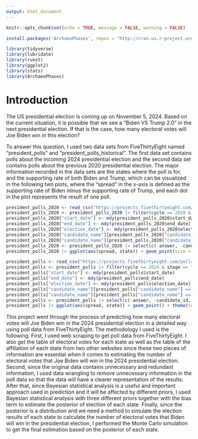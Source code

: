 ```yaml
---
output: html_document
---
```


```r
knitr::opts_chunk$set(echo = TRUE, message = FALSE, warning = FALSE)
```

```r
install.packages('ArchaeoPhases', repos = "http://cran.us.r-project.org")
```

```r
library(tidyverse)
library(lubridate)
library(rvest)
library(ggplot2)
library(stats)
library(ArchaeoPhases)
```

# Introduction

The US presidential election is coming up on November 5, 2024. Based on the current situation, it is possible that we see a "Biden VS Trump 2.0" in the next presidential election. If that is the case, how many electoral votes will Joe Biden win in this election?

To answer this question, I used two data sets from FiveThirtyEight named "president_polls" and "president_polls_historical". The first data set contains polls about the incoming 2024 presidential election and the second data set contains polls about the previous 2020 presidential election. The major information recorded in the data sets are the states where the poll is for, and the supporting rate of both Biden and Trump, which can be visualized in the following two plots, where the "spread" in the x-axis is defined as the supporting rate of Biden minus the supporting rate of Trump, and each dot in the plot represents the result of one poll.

```r
president_polls_2020 <- read_csv("https://projects.fivethirtyeight.com/polls/data/president_polls_historical.csv")
president_polls_2020 <- president_polls_2020 |> filter(cycle == 2020 & stage == "general" & !is.na(state) & candidate_name %in% c("Joe Biden", "Donald Trump") & fte_grade <= "C" | fte_grade == "C+")
president_polls_2020["start_date"] <- mdy(president_polls_2020$start_date)
president_polls_2020["end_date"] <- mdy(president_polls_2020$end_date)
president_polls_2020["election_date"] <- mdy(president_polls_2020$election_date)
president_polls_2020["candidate_name"][president_polls_2020["candidate_name"] == "Joe Biden"] = "Biden"
president_polls_2020["candidate_name"][president_polls_2020["candidate_name"] == "Donald Trump"] = "Trump"
president_polls_2020 <- president_polls_2020 |> select(c(-answer, -candidate_id, -party)) |> pivot_wider(names_from = "candidate_name", values_from = "pct") |> mutate(spread = (Biden - Trump) / 100) |> filter(!is.na(spread)) |> filter(!state %in% c("Nebraska CD-1", "Nebraska CD-2", "Maine CD-1", "Maine CD-2"))
president_polls_2020 |> ggplot(aes(spread, state)) + geom_point(size = 1) + theme(text = element_text(size = 7), plot.title = element_text(hjust = 0.5)) + geom_vline(xintercept = 0, color = "red", size = 1, alpha = 0.5) + ggtitle("2020 Presidential Election Polls")
```
```r
president_polls <- read_csv("https://projects.fivethirtyeight.com/polls/data/president_polls.csv")
president_polls <- president_polls |> filter(cycle == 2024 & stage == "general" & !is.na(state) & candidate_name %in% c("Joe Biden", "Donald Trump") & fte_grade <= "C" | fte_grade == "C+")
president_polls["start_date"] <- mdy(president_polls$start_date)
president_polls["end_date"] <- mdy(president_polls$end_date)
president_polls["election_date"] <- mdy(president_polls$election_date)
president_polls["candidate_name"][president_polls["candidate_name"] == "Joe Biden"] = "Biden"
president_polls["candidate_name"][president_polls["candidate_name"] == "Donald Trump"] = "Trump"
president_polls <- president_polls |> select(c(-answer, -candidate_id, -party)) |> pivot_wider(names_from = "candidate_name", values_from = "pct") |> mutate(spread = (Biden - Trump) / 100) |> filter(!is.na(spread))
president_polls |> ggplot(aes(spread, state)) + geom_point() + theme(text = element_text(size = 9), plot.title = element_text(hjust = 0.5)) + geom_vline(xintercept = 0, color = "red", size = 1, alpha = 0.5) + ggtitle("2024 Presidential Election Polls")
```

This project went through the process of predicting how many electoral votes will Joe Biden win in the 2024 presidential election in a detailed way using poll data from FiveThirtyEight. The methodology I used is the following. First, I used web scraping to get poll data from FiveThirtyEight. I also get the table of electoral votes for each state as well as the table of the affiliation of each state from two other websites since these two pieces of information are essential when it comes to estimating the number of electoral votes that Joe Biden will win in the 2024 presidential election. Second, since the original data contains unnecessary and redundant information, I used data wrangling to remove unnecessary information in the poll data so that the data will have a clearer representation of the results. After that, since Bayesian statistical analysis is a useful and important approach used in prediction and it will be affected by different priors, I used Bayesian statistical analysis with three different priors together with the bias term to estimate the posterior of election of each state. Finally, since the posterior is a distribution and we need a method to simulate the election results of each state to calculate the number of electoral votes that Biden will win in the presidential election, I performed the Monte Carlo simulation to get the final estimation based on the posterior of each state.
